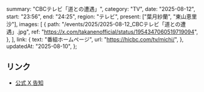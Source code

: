   summary: "CBCテレビ「道との遭遇」",
  category: "TV",
  date: "2025-08-12",
  start: "23:56",
  end: "24:25",
  region: "テレビ",
  present: ["葉月紗蘭", "東山恵里沙"],
  images: [
    {
      path: "/events/2025/2025-08-12_CBCテレビ「道との遭遇」.jpg",
      ref: "https://x.com/takanenofficial/status/1954347060519719094",
    },
  ],
  link: {
    text: "番組ホームページ",
    url: "https://hicbc.com/tv/michi/",
  },
  updatedAt: "2025-08-10",
};

## リンク

- [公式 X 告知](https://x.com/takanenofficial/status/1954347060519719094)
